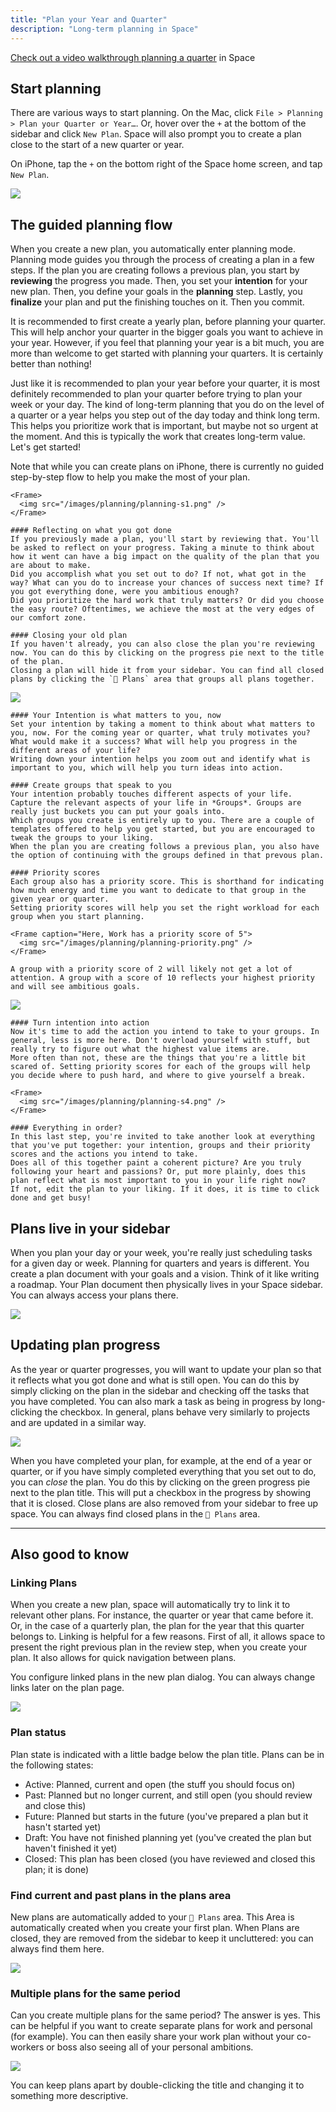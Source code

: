 ```yaml
---
title: "Plan your Year and Quarter"
description: "Long-term planning in Space"
---
```


<Info>[Check out a video walkthrough planning a quarter](/guides/planning-your-year-and-quarter) in Space</Info>

## Start planning

There are various ways to start planning. On the Mac, click `File > Planning > Plan your Quarter or Year…`. 
Or, hover over the `+` at the bottom of the sidebar and click `New Plan`. 
Space will also prompt you to create a plan close to the start of a new quarter or year.

On iPhone, tap the `+` on the bottom right of the Space home screen, and tap `New Plan`.

<Frame caption="Create a new plan from the sidebar">
  <img src="/images/planning/plans-new.png" />
</Frame>

## The guided planning flow

When you create a new plan, you automatically enter planning mode. Planning mode guides you through the process of creating a plan in a few steps.
If the plan you are creating follows a previous plan, you start by **reviewing** the progress you made. Then, you set your **intention** for your new plan.
Then, you define your goals in the **planning** step. Lastly, you **finalize** your plan and put the finishing touches on it. Then you commit.

It is recommended to first create a yearly plan, before planning your quarter. This will help anchor your quarter in the bigger goals you want to achieve in your year.
However, if you feel that planning your year is a bit much, you are more than welcome to get started with planning your quarters. It is certainly better than nothing!

Just like it is recommended to plan your year before your quarter, it is most definitely recommended to plan your quarter before trying to plan your week or your day.
The kind of long-term planning that you do on the level of a quarter or a year helps you step out of the day today and think long term. This helps you prioritize work that is important, but maybe not so urgent at the moment.
And this is typically the work that creates long-term value. Let's get started!

<Warning>Note that while you can create plans on iPhone, there is currently no guided step-by-step flow to help you make the most of your plan.</Warning>

<Steps>
  <Step title="Review" id="step-1">

    <Frame>
      <img src="/images/planning/planning-s1.png" />
    </Frame>

    #### Reflecting on what you got done
    If you previously made a plan, you'll start by reviewing that. You'll be asked to reflect on your progress. Taking a minute to think about how it went can have a big impact on the quality of the plan that you are about to make.
    Did you accomplish what you set out to do? If not, what got in the way? What can you do to increase your chances of success next time? If you got everything done, were you ambitious enough?
    Did you prioritize the hard work that truly matters? Or did you choose the easy route? Oftentimes, we achieve the most at the very edges of our comfort zone.

    #### Closing your old plan
    If you haven't already, you can also close the plan you're reviewing now. You can do this by clicking on the progress pie next to the title of the plan.
    Closing a plan will hide it from your sidebar. You can find all closed plans by clicking the `🎯 Plans` area that groups all plans together.
  </Step>

  <Step title="Intention">
    <Frame>
      <img src="/images/planning/planning-s2.png" />
    </Frame>

    #### Your Intention is what matters to you, now
    Set your intention by taking a moment to think about what matters to you, now. For the coming year or quarter, what truly motivates you?
    What would make it a success? What will help you progress in the different areas of your life? 
    Writing down your intention helps you zoom out and identify what is important to you, which will help you turn ideas into action.

    #### Create groups that speak to you
    Your intention probably touches different aspects of your life. Capture the relevant aspects of your life in *Groups*. Groups are really just buckets you can put your goals into.
    Which groups you create is entirely up to you. There are a couple of templates offered to help you get started, but you are encouraged to tweak the groups to your liking. 
    When the plan you are creating follows a previous plan, you also have the option of continuing with the groups defined in that prevous plan.

    #### Priority scores
    Each group also has a priority score. This is shorthand for indicating how much energy and time you want to dedicate to that group in the given year or quarter.
    Setting priority scores will help you set the right workload for each group when you start planning.

    <Frame caption="Here, Work has a priority score of 5">
      <img src="/images/planning/planning-priority.png" />
    </Frame>
    
    A group with a priority score of 2 will likely not get a lot of attention. A group with a score of 10 reflects your highest priority and will see ambitious goals.
    

  </Step>

  <Step title="Plan">
    <Frame>
      <img src="/images/planning/planning-s3.png" />
    </Frame>

    #### Turn intention into action
    Now it's time to add the action you intend to take to your groups. In general, less is more here. Don't overload yourself with stuff, but really try to figure out what the highest value items are.
    More often than not, these are the things that you're a little bit scared of. Setting priority scores for each of the groups will help you decide where to push hard, and where to give yourself a break.

    
  </Step>

  <Step title="Finalize">

    <Frame>
      <img src="/images/planning/planning-s4.png" />
    </Frame>

    #### Everything in order?
    In this last step, you're invited to take another look at everything that you've put together: your intention, groups and their priority scores and the actions you intend to take.
    Does all of this together paint a coherent picture? Are you truly following your heart and passions? Or, put more plainly, does this plan reflect what is most important to you in your life right now?
    If not, edit the plan to your liking. If it does, it is time to click done and get busy!


  </Step>
</Steps>

## Plans live in your sidebar

When you plan your day or your week, you're really just scheduling tasks for a given day or week. Planning for quarters and years is different. 
You create a plan document with your goals and a vision. Think of it like writing a roadmap. 
Your Plan document then physically lives in your Space sidebar. You can always access your plans there.

<Frame caption="Yearly and Quarterly plans live in the sidebar">
  <img src="/images/planning/plans-sidebar.png" />
</Frame>

## Updating plan progress

As the year or quarter progresses, you will want to update your plan so that it reflects what you got done and what is still open. You can do this by simply clicking on the plan in the sidebar and checking off the tasks that you have completed.
You can also mark a task as being in progress by long-clicking the checkbox. In general, plans behave very similarly to projects and are updated in a similar way.

<Frame caption="A closed plan">
  <img src="/images/planning/plan-closed.png" />
</Frame>

When you have completed your plan, for example, at the end of a year or quarter, or if you have simply completed everything that you set out to do, you can *close* the plan. You do this by clicking on the green progress pie next to the plan title.
This will put a checkbox in the progress by showing that it is closed. Close plans are also removed from your sidebar to free up space. You can always find closed plans in the `🎯 Plans` area.

---

## Also good to know

### Linking Plans

When you create a new plan, space will automatically try to link it to relevant other plans. For instance, the quarter or year that came before it. Or, in the case of a quarterly plan, the plan for the year that this quarter belongs to.
Linking is helpful for a few reasons. First of all, it allows space to present the right previous plan in the review step, when you create your plan. It also allows for quick navigation between plans.

You configure linked plans in the new plan dialog. You can always change links later on the plan page.

<Frame caption="Linked plans: click the name to navigate to the linked plan, click the link icon to change what plan is linked">
  <img src="/images/planning/plans-linked.png" />
</Frame>

### Plan status

Plan state is indicated with a little badge below the plan title. Plans can be in the following states:

- Active: Planned, current and open (the stuff you should focus on)
- Past: Planned but no longer current, and still open (you should review and close this)
- Future: Planned but starts in the future (you've prepared a plan but it hasn't started yet)
- Draft: You have not finished planning yet (you've created the plan but haven't finished it yet)
- Closed: This plan has been closed (you have reviewed and closed this plan; it is done)

### Find current and past plans in the plans area

New plans are automatically added to your `🎯 Plans` area. This Area is automatically created when you create your first plan.
When Plans are closed, they are removed from the sidebar to keep it uncluttered: you can always find them here.

<Frame caption="All your plans gathered in one place">
  <img src="/images/planning/plans-area.png" />
</Frame>

### Multiple plans for the same period

Can you create multiple plans for the same period? The answer is yes. This can be helpful if you want to create separate plans for work and personal (for example). 
You can then easily share your work plan without your co-workers or boss also seeing all of your personal ambitions.

<Frame caption="You can create multiple plans for the same period">
  <img src="/images/planning/plan-names.png" />
</Frame>

You can keep plans apart by double-clicking the title and changing it to something more descriptive.
